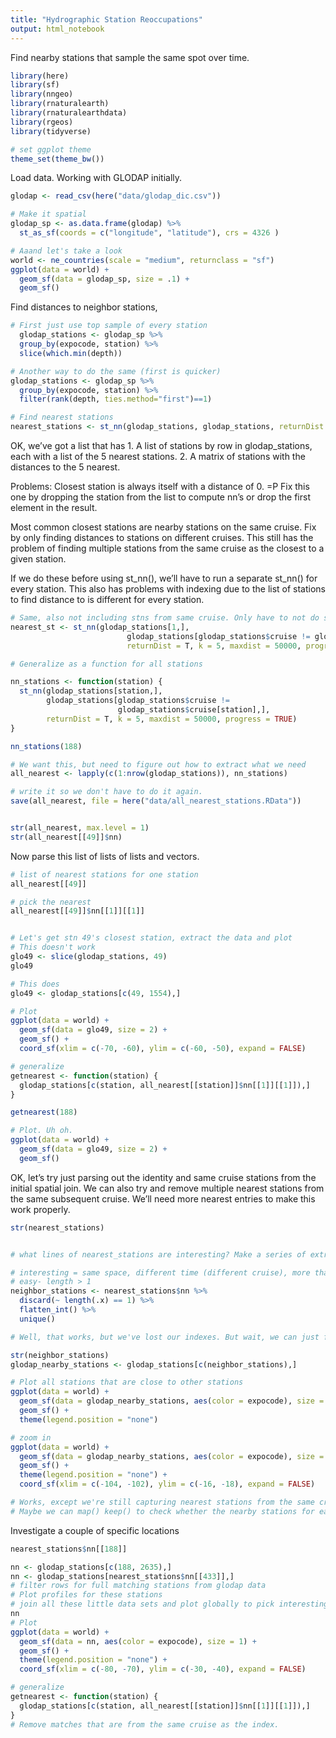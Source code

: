 ```yaml
---
title: "Hydrographic Station Reoccupations"
output: html_notebook
---
```


Find nearby stations that sample the same spot over time.

```r
library(here)
library(sf)
library(nngeo)
library(rnaturalearth)
library(rnaturalearthdata)
library(rgeos)
library(tidyverse)

# set ggplot theme
theme_set(theme_bw())
```

Load data. Working with GLODAP initially. 

```r
glodap <- read_csv(here("data/glodap_dic.csv"))

# Make it spatial
glodap_sp <- as.data.frame(glodap) %>%
  st_as_sf(coords = c("longitude", "latitude"), crs = 4326 )

# Aaand let's take a look
world <- ne_countries(scale = "medium", returnclass = "sf")
ggplot(data = world) +
  geom_sf(data = glodap_sp, size = .1) +
  geom_sf()
```

Find distances to neighbor stations, 

```r
# First just use top sample of every station
  glodap_stations <- glodap_sp %>%
  group_by(expocode, station) %>%
  slice(which.min(depth))

# Another way to do the same (first is quicker)
glodap_stations <- glodap_sp %>%
  group_by(expocode, station) %>%
  filter(rank(depth, ties.method="first")==1)

# Find nearest stations
nearest_stations <- st_nn(glodap_stations, glodap_stations, returnDist = T, k = 5, maxdist = 50000, progress = TRUE)
```

OK, we've got a list that has 1. A list of stations by row in glodap_stations, each with a list of the 5 nearest stations. 2. A matrix of stations with the distances to the 5 nearest. 

Problems: 
Closest station is always itself with a distance of 0. =P Fix this one by dropping the station from the list to compute nn's or drop the first element in the result.

Most common closest stations are nearby stations on the same cruise. Fix by only finding distances to stations on different cruises. This still has the problem of finding multiple stations from the same cruise as the closest to a given station.

If we do these before using st_nn(), we'll have to run a separate st_nn() for every station. This also has problems with indexing due to the list of stations to find distance to is different for every station.

```r
# Same, also not including stns from same cruise. Only have to not do same cruise because identity is part of the same cruise. Duh. 
nearest_st <- st_nn(glodap_stations[1,], 
                          glodap_stations[glodap_stations$cruise != glodap_stations$cruise[1],],
                          returnDist = T, k = 5, maxdist = 50000, progress = TRUE)

# Generalize as a function for all stations

nn_stations <- function(station) {
  st_nn(glodap_stations[station,], 
        glodap_stations[glodap_stations$cruise !=
                        glodap_stations$cruise[station],],
        returnDist = T, k = 5, maxdist = 50000, progress = TRUE)
}

nn_stations(188)

# We want this, but need to figure out how to extract what we need
all_nearest <- lapply(c(1:nrow(glodap_stations)), nn_stations)

# write it so we don't have to do it again.
save(all_nearest, file = here("data/all_nearest_stations.RData"))


str(all_nearest, max.level = 1)
str(all_nearest[[49]]$nn)
```



Now parse this list of lists of lists and vectors.

```r
# list of nearest stations for one station
all_nearest[[49]]

# pick the nearest
all_nearest[[49]]$nn[[1]][[1]]


# Let's get stn 49's closest station, extract the data and plot
# This doesn't work
glo49 <- slice(glodap_stations, 49)
glo49

# This does
glo49 <- glodap_stations[c(49, 1554),]

# Plot
ggplot(data = world) +
  geom_sf(data = glo49, size = 2) +
  geom_sf() +
  coord_sf(xlim = c(-70, -60), ylim = c(-60, -50), expand = FALSE)

# generalize
getnearest <- function(station) {
  glodap_stations[c(station, all_nearest[[station]]$nn[[1]][[1]]),]
}

getnearest(188)

# Plot. Uh oh.
ggplot(data = world) +
  geom_sf(data = glo49, size = 2) +
  geom_sf() 
```

OK, let's try just parsing out the identity and same cruise stations from the initial spatial join. We can also try and remove multiple nearest stations from the same subsequent cruise. We'll need more nearest entries to make this work properly.

```r
str(nearest_stations)


# what lines of nearest_stations are interesting? Make a series of extractions and plots for the interesting ones.

# interesting = same space, different time (different cruise), more than one repeat
# easy- length > 1
neighbor_stations <- nearest_stations$nn %>% 
  discard(~ length(.x) == 1) %>%
  flatten_int() %>%
  unique()

# Well, that works, but we've lost our indexes. But wait, we can just flatten this list and keep all the rows of glodap_stations for our plot!

str(neighbor_stations)
glodap_nearby_stations <- glodap_stations[c(neighbor_stations),]

# Plot all stations that are close to other stations
ggplot(data = world) +
  geom_sf(data = glodap_nearby_stations, aes(color = expocode), size = .5) +
  geom_sf() +
  theme(legend.position = "none") 

# zoom in
ggplot(data = world) +
  geom_sf(data = glodap_nearby_stations, aes(color = expocode), size = .5) +
  geom_sf() +
  theme(legend.position = "none") +
  coord_sf(xlim = c(-104, -102), ylim = c(-16, -18), expand = FALSE)

# Works, except we're still capturing nearest stations from the same cruise.
# Maybe we can map() keep() to check whether the nearby stations for each station are from the same year or cruise

```


Investigate a couple of specific locations

```r
nearest_stations$nn[[188]]

nn <- glodap_stations[c(188, 2635),]
nn <- glodap_stations[nearest_stations$nn[[433]],]
# filter rows for full matching stations from glodap data
# Plot profiles for these stations
# join all these little data sets and plot globally to pick interesting overlap points
nn
# Plot
ggplot(data = world) +
  geom_sf(data = nn, aes(color = expocode), size = 1) +
  geom_sf() +
  theme(legend.position = "none") +
  coord_sf(xlim = c(-80, -70), ylim = c(-30, -40), expand = FALSE)

# generalize
getnearest <- function(station) {
  glodap_stations[c(station, all_nearest[[station]]$nn[[1]][[1]]),]
}
# Remove matches that are from the same cruise as the index.

```


